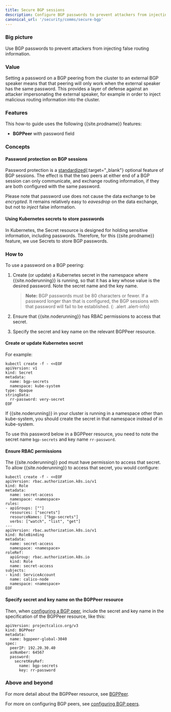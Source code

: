 ```yaml
---
title: Secure BGP sessions
description: Configure BGP passwords to prevent attackers from injecting false routing information. 
canonical_url: '/security/comms/secure-bgp'
---
```


### Big picture

Use BGP passwords to prevent attackers from injecting false routing information.

### Value

Setting a password on a BGP peering from the cluster to an external BGP speaker means that
that peering will only work when the external speaker has the same password.  This
provides a layer of defense against an attacker impersonating the external speaker, for
example in order to inject malicious routing information into the cluster.

### Features

This how-to guide uses the following {{site.prodname}} features:

- **BGPPeer** with password field

### Concepts

#### Password protection on BGP sessions

Password protection is a [standardized](https://tools.ietf.org/html/rfc5925){:target="_blank"} optional
feature of BGP sessions.  The effect is that the two peers at either end of a BGP session
can only communicate, and exchange routing information, if they are both configured with
the same password.

Please note that password use does not cause the data exchange to be *encrypted*.  It
remains relatively easy to *eavesdrop* on the data exchange, but not to *inject* false
information.

#### Using Kubernetes secrets to store passwords

In Kubernetes, the Secret resource is designed for holding sensitive information,
including passwords.  Therefore, for this {{site.prodname}} feature, we use Secrets to
store BGP passwords.

### How to

To use a password on a BGP peering:

1.  Create (or update) a Kubernetes secret in the namespace where {{site.noderunning}} is
    running, so that it has a key whose value is the desired password.  Note the secret
    name and the key name.

    > **Note:** BGP passwords must be 80 characters or fewer.  If a
    > password longer than that is configured, the BGP sessions with
    > that password will fail to be established.
    {: .alert .alert-info}

1.  Ensure that {{site.noderunning}} has RBAC permissions to access that secret.

1.  Specify the secret and key name on the relevant BGPPeer resource.

#### Create or update Kubernetes secret

For example:

```
kubectl create -f - <<EOF
apiVersion: v1
kind: Secret
metadata:
  name: bgp-secrets
  namespace: kube-system
type: Opaque
stringData:
  rr-password: very-secret
EOF
```

If {{site.noderunning}} in your cluster is running in a namespace other than kube-system,
you should create the secret in that namespace instead of in kube-system.

To use this password below in a BGPPeer resource, you need to note the secret name
`bgp-secrets` and key name `rr-password`.

#### Ensure RBAC permissions

The {{site.noderunning}} pod must have permission to access that secret.  To allow
{{site.noderunning}} to access that secret, you would configure:

```
kubectl create -f - <<EOF
apiVersion: rbac.authorization.k8s.io/v1
kind: Role
metadata:
  name: secret-access
  namespace: <namespace>
rules:
- apiGroups: [""]
  resources: ["secrets"]
  resourceNames: ["bgp-secrets"]
  verbs: ["watch", "list", "get"]
---
apiVersion: rbac.authorization.k8s.io/v1
kind: RoleBinding
metadata:
  name: secret-access
  namespace: <namespace>
roleRef:
  apiGroup: rbac.authorization.k8s.io
  kind: Role
  name: secret-access
subjects:
- kind: ServiceAccount
  name: calico-node
  namespace: <namespace>
EOF
```

#### Specify secret and key name on the BGPPeer resource

Then, when [configuring a BGP peer]({{site.baseurl}}/networking/bgp),
include the secret and key name in the specification of the BGPPeer resource, like this:

```
apiVersion: projectcalico.org/v3
kind: BGPPeer
metadata:
  name: bgppeer-global-3040
spec:
  peerIP: 192.20.30.40
  asNumber: 64567
  password:
    secretKeyRef:
      name: bgp-secrets
      key: rr-password
```

### Above and beyond

For more detail about the BGPPeer resource, see
[BGPPeer]({{site.baseurl}}/reference/resources/bgppeer).

For more on configuring BGP peers, see [configuring BGP
peers]({{site.baseurl}}/networking/bgp).
